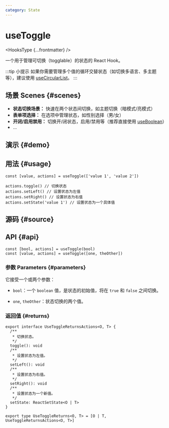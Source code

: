 ```yaml
---
category: State
---
```


# useToggle


<HooksType {...frontmatter} />

一个用于管理可切换（togglable）的状态的 React Hook。

:::tip 小提示
如果你需要管理多个值的循环交替状态（如切换多语言、多主题等），建议使用 [useCircularList](/reference/use-circular-list)。
:::

## 场景 Scenes \{#scenes}

- **状态切换场景：** 快速在两个状态间切换，如主题切换（暗模式/亮模式）
- **表单项选择：** 在选项中管理状态，如性别选择（男/女）
- **开闭/启用禁用：** 切换开/闭状态，启用/禁用等（推荐直接使用 [useBoolean](/reference/use-boolean)）
- ...

## 演示 \{#demo}


<App />

## 用法 \{#usage}

```tsx
const [value, actions] = useToggle(['value 1', 'value 2'])

actions.toggle() // 切换状态
actions.setLeft() // 设置状态为左值
actions.setRight() // 设置状态为右值
actions.setState('value 1') // 设置状态为一个具体值
```

## 源码 \{#source}


<Source />

## API \{#api}

```tsx
const [bool, actions] = useToggle(bool)
const [value, actions] = useToggle([one, theOther])
```

### 参数 Parameters \{#parameters}

它接受一个或两个参数：

- `bool`：一个 `boolean` 值，是状态的初始值，将在 `true` 和 `false` 之间切换。

- `one`, `theOther`：状态切换的两个值。

### 返回值 \{#returns}

```tsx
export interface UseToggleReturnsActions<O, T> {
  /**
   * 切换状态。
   */
  toggle(): void
  /**
   * 设置状态为左值。
   */
  setLeft(): void
  /**
   * 设置状态为右值。
   */
  setRight(): void
  /**
   * 设置状态为一个新值。
   */
  setState: ReactSetState<O | T>
}

export type UseToggleReturns<O, T> = [O | T, UseToggleReturnsActions<O, T>]
```
